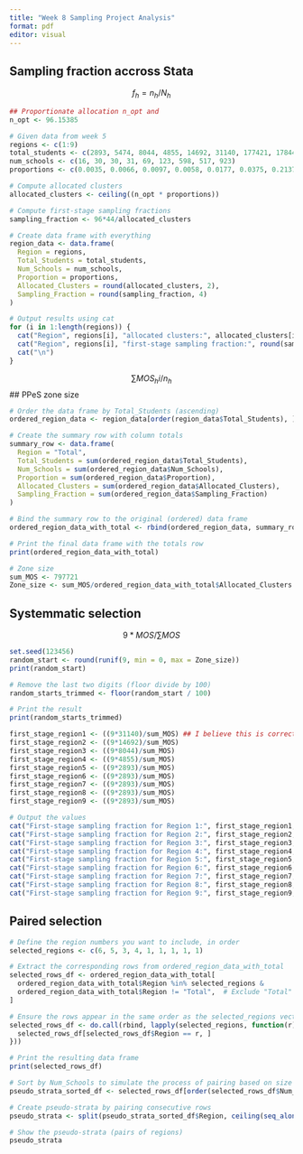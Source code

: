 ---
title: "Week 8 Sampling Project Analysis"
format: pdf
editor: visual
---

## Sampling fraction accross Stata 
$$
f_h = n_h/N_h
$$

```{r}
## Proportionate allocation n_opt and 
n_opt <- 96.15385  

# Given data from week 5
regions <- c(1:9)
total_students <- c(2893, 5474, 8044, 4855, 14692, 31140, 177421, 178447, 374755)
num_schools <- c(16, 30, 30, 31, 69, 123, 598, 517, 923)
proportions <- c(0.0035, 0.0066, 0.0097, 0.0058, 0.0177, 0.0375, 0.2137, 0.2150, 0.4514)

# Compute allocated clusters
allocated_clusters <- ceiling((n_opt * proportions))

# Compute first-stage sampling fractions
sampling_fraction <- 96*44/allocated_clusters

# Create data frame with everything
region_data <- data.frame(
  Region = regions,
  Total_Students = total_students,
  Num_Schools = num_schools,
  Proportion = proportions,
  Allocated_Clusters = round(allocated_clusters, 2),
  Sampling_Fraction = round(sampling_fraction, 4)
)

# Output results using cat
for (i in 1:length(regions)) {
  cat("Region", regions[i], "allocated clusters:", allocated_clusters[i], "\n")
  cat("Region", regions[i], "first-stage sampling fraction:", round(sampling_fraction[i], 4), "\n")
  cat("\n")
}
```
$$
\sum MOS_hi/n_h
$$
## PPeS zone size
```{r}
# Order the data frame by Total_Students (ascending)
ordered_region_data <- region_data[order(region_data$Total_Students), ]

# Create the summary row with column totals
summary_row <- data.frame(
  Region = "Total",
  Total_Students = sum(ordered_region_data$Total_Students),
  Num_Schools = sum(ordered_region_data$Num_Schools),
  Proportion = sum(ordered_region_data$Proportion),
  Allocated_Clusters = sum(ordered_region_data$Allocated_Clusters),
  Sampling_Fraction = sum(ordered_region_data$Sampling_Fraction)
)

# Bind the summary row to the original (ordered) data frame
ordered_region_data_with_total <- rbind(ordered_region_data, summary_row)

# Print the final data frame with the totals row
print(ordered_region_data_with_total)

# Zone size 
sum_MOS <- 797721
Zone_size <- sum_MOS/ordered_region_data_with_total$Allocated_Clusters ## is this correct I am unsure about the denominator, I am unsure if it is this or number of schools 


```

## Systemmatic selection 
$$
9 * MOS / \sum MOS
$$
```{r}
set.seed(123456) 
random_start <- round(runif(9, min = 0, max = Zone_size))
print(random_start)

# Remove the last two digits (floor divide by 100)
random_starts_trimmed <- floor(random_start / 100)

# Print the result
print(random_starts_trimmed)

first_stage_region1 <- ((9*31140)/sum_MOS) ## I believe this is correct 
first_stage_region2 <- ((9*14692)/sum_MOS)
first_stage_region3 <- ((9*8044)/sum_MOS)
first_stage_region4 <- ((9*4855)/sum_MOS)
first_stage_region5 <- ((9*2893)/sum_MOS)
first_stage_region6 <- ((9*2893)/sum_MOS)
first_stage_region7 <- ((9*2893)/sum_MOS)
first_stage_region8 <- ((9*2893)/sum_MOS)
first_stage_region9 <- ((9*2893)/sum_MOS)

# Output the values
cat("First-stage sampling fraction for Region 1:", first_stage_region1, "\n")
cat("First-stage sampling fraction for Region 2:", first_stage_region2, "\n")
cat("First-stage sampling fraction for Region 3:", first_stage_region3, "\n")
cat("First-stage sampling fraction for Region 4:", first_stage_region4, "\n")
cat("First-stage sampling fraction for Region 5:", first_stage_region5, "\n")
cat("First-stage sampling fraction for Region 6:", first_stage_region6, "\n")
cat("First-stage sampling fraction for Region 7:", first_stage_region7, "\n")
cat("First-stage sampling fraction for Region 8:", first_stage_region8, "\n")
cat("First-stage sampling fraction for Region 9:", first_stage_region9, "\n")
```

## Paired selection
```{r}
# Define the region numbers you want to include, in order
selected_regions <- c(6, 5, 3, 4, 1, 1, 1, 1, 1)

# Extract the corresponding rows from ordered_region_data_with_total
selected_rows_df <- ordered_region_data_with_total[
  ordered_region_data_with_total$Region %in% selected_regions & 
  ordered_region_data_with_total$Region != "Total",  # Exclude "Total" row
]

# Ensure the rows appear in the same order as the selected_regions vector
selected_rows_df <- do.call(rbind, lapply(selected_regions, function(r) {
  selected_rows_df[selected_rows_df$Region == r, ]
}))

# Print the resulting data frame
print(selected_rows_df)

```

```{r}
# Sort by Num_Schools to simulate the process of pairing based on size
pseudo_strata_sorted_df <- selected_rows_df[order(selected_rows_df$Num_Schools), ]

# Create pseudo-strata by pairing consecutive rows
pseudo_strata <- split(pseudo_strata_sorted_df$Region, ceiling(seq_along(pseudo_strata_sorted_df$Region) / 2))

# Show the pseudo-strata (pairs of regions)
pseudo_strata

```
